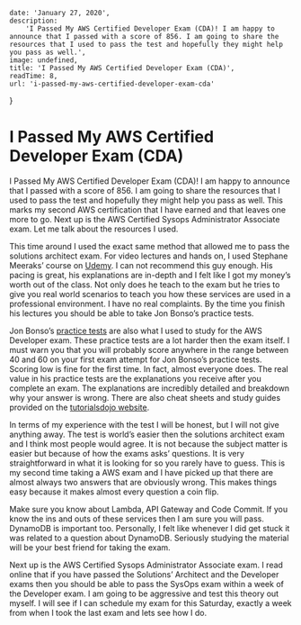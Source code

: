 
    date: 'January 27, 2020',
    description:
        'I Passed My AWS Certified Developer Exam (CDA)! I am happy to announce that I passed with a score of 856. I am going to share the resources that I used to pass the test and hopefully they might help you pass as well.',
    image: undefined,
    title: 'I Passed My AWS Certified Developer Exam (CDA)',
    readTime: 8,
    url: 'i-passed-my-aws-certified-developer-exam-cda'
}

# I Passed My AWS Certified Developer Exam (CDA)

I Passed My AWS Certified Developer Exam (CDA)! I am happy to announce that I passed with a score of 856. I am going to share the resources that I used to pass the test and hopefully they might help you pass as well. This marks my second AWS certification that I have earned and that leaves one more to go. Next up is the AWS Certified Sysops Administrator Associate exam. Let me talk about the resources I used.

This time around I used the exact same method that allowed me to pass the solutions architect exam. For video lectures and hands on, I used Stephane Meeraks’ course on [Udemy](https://www.udemy.com/course/aws-certified-developer-associate-dva-c01/). I can not recommend this guy enough. His pacing is great, his explanations are in-depth and I felt like I got my money’s worth out of the class. Not only does he teach to the exam but he tries to give you real world scenarios to teach you how these services are used in a professional environment. I have no real complaints. By the time you finish his lectures you should be able to take Jon Bonso’s practice tests.

Jon Bonso’s [practice tests](https://www.udemy.com/course/aws-certified-developer-associate-practice-exams-amazon/) are also what I used to study for the AWS Developer exam. These practice tests are a lot harder then the exam itself. I must warn you that you will probably score anywhere in the range between 40 and 60 on your first exam attempt for Jon Bonso’s practice tests. Scoring low is fine for the first time. In fact, almost everyone does. The real value in his practice tests are the explanations you receive after you complete an exam. The explanations are incredibly detailed and breakdown why your answer is wrong. There are also cheat sheets and study guides provided on the [tutorialsdojo website](https://tutorialsdojo.com/).

In terms of my experience with the test I will be honest, but I will not give anything away. The test is world’s easier then the solutions architect exam and I think most people would agree. It is not because the subject matter is easier but because of how the exams asks’ questions. It is very straightforward in what it is looking for so you rarely have to guess. This is my second time taking a AWS exam and I have picked up that there are almost always two answers that are obviously wrong. This makes things easy because it makes almost every question a coin flip.

Make sure you know about Lambda, API Gateway and Code Commit. If you know the ins and outs of these services then I am sure you will pass. DynamoDB is important too. Personally, I felt like whenever I did get stuck it was related to a question about DynamoDB. Seriously studying the material will be your best friend for taking the exam.

Next up is the AWS Certified Sysops Administrator Associate exam. I read online that if you have passed the Solutions’ Architect and the Developer exams then you should be able to pass the SysOps exam within a week of the Developer exam. I am going to be aggressive and test this theory out myself. I will see if I can schedule my exam for this Saturday, exactly a week from when I took the last exam and lets see how I do.

